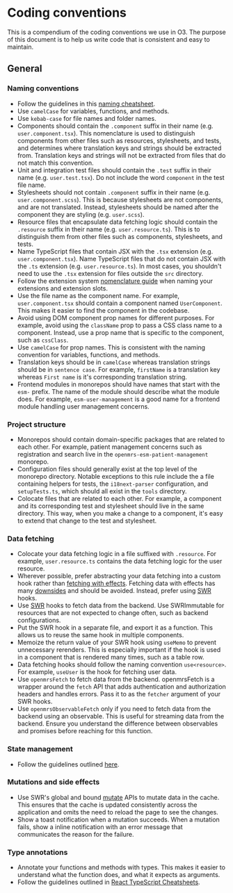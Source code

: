 # Coding conventions

This is a compendium of the coding conventions we use in O3. The purpose of this document is to help us write code that is consistent and easy to maintain.

## General

### Naming conventions

- Follow the guidelines in this [naming cheatsheet](https://github.com/kettanaito/naming-cheatsheet).
- Use `camelCase` for variables, functions, and methods.
- Use `kebab-case` for file names and folder names.
- Components should contain the `.component` suffix in their name (e.g. `user.component.tsx`). This nomenclature is used to distinguish components from other files such as resources, stylesheets, and tests, and determines where translation keys and strings should be extracted from. Translation keys and strings will not be extracted from files that do not match this convention.
- Unit and integration test files should contain the `.test` suffix in their name (e.g. `user.test.tsx`). Do not include the word `component` in the test file name.
- Stylesheets should not contain `.component` suffix in their name (e.g. `user.component.scss`). This is because stylesheets are not components, and are not translated. Instead, stylesheets should be named after the component they are styling (e.g. `user.scss`).
- Resource files that encapsulate data fetching logic should contain the `.resource` suffix in their name (e.g. `user.resource.ts`). This is to distinguish them from other files such as components, stylesheets, and tests.
- Name TypeScript files that contain JSX with the `.tsx` extension (e.g. `user.component.tsx`). Name TypeScript files that do not contain JSX with the `.ts` extension (e.g. `user.resource.ts`). In most cases, you shouldn't need to use the `.tsx` extension for files outside the `src` directory.
- Follow the extension system [nomenclature guide](/docs/extension-system#nomenclature) when naming your extensions and extension slots.
- Use the file name as the component name. For example, `user.component.tsx` should contain a component named `UserComponent`. This makes it easier to find the component in the codebase.
- Avoid using DOM component prop names for different purposes. For example, avoid using the `className` prop to pass a CSS class name to a component. Instead, use a prop name that is specific to the component, such as `cssClass`.
- Use `camelCase` for prop names. This is consistent with the naming convention for variables, functions, and methods.
- Translation keys should be in `camelCase` whereas translation strings should be in `sentence case`. For example, `firstName` is a translation key whereas `First name` is it's corresponding translation string.
- Frontend modules in monorepos should have names that start with the `esm-` prefix. The name of the module should describe what the module does. For example, `esm-user-management` is a good name for a frontend module handling user management concerns.

### Project structure

- Monorepos should contain domain-specific packages that are related to each other. For example, patient management concerns such as registration and search live in the `openmrs-esm-patient-management` monorepo.
- Configuration files should generally exist at the top level of the monorepo directory. Notable exceptions to this rule include the a file containing helpers for tests, the `i18next-parser` configuration, and `setupTests.ts`, which should all exist in the `tools` directory.
- Colocate files that are related to each other. For example, a component and its corresponding test and stylesheet should live in the same directory. This way, when you make a change to a component, it's easy to extend that change to the test and stylesheet.

### Data fetching

- Colocate your data fetching logic in a file suffixed with `.resource`. For example, `user.resource.ts` contains the data fetching logic for the user resource.
- Wherever possible, prefer abstracting your data fetching into a custom hook rather than [fetching with effects](https://react.dev/reference/react/useEffect#fetching-data-with-effects). Fetching data with effects has many [downsides](https://react.dev/reference/react/useEffect#fetching-data-with-effects) and should be avoided. Instead, prefer using [SWR](https://swr.vercel.app/) hooks.
- Use [SWR](https://swr.vercel.app/) hooks to fetch data from the backend. Use SWRImmutable for resources that are not expected to change often, such as backend configurations.
- Put the SWR hook in a separate file, and export it as a function. This allows us to reuse the same hook in multiple components.
- Memoize the return value of your SWR hook using `useMemo` to prevent unnecessary rerenders. This is especially important if the hook is used in a component that is rendered many times, such as a table row.
- Data fetching hooks should follow the naming convention `use<resource>`. For example, `useUser` is the hook for fetching user data.
- Use `openmrsFetch` to fetch data from the backend. openmrsFetch is a wrapper around the `fetch` API that adds authentication and authorization headers and handles errors. Pass it to as the `fetcher` argument of your SWR hooks.
- Use `openmrsObservableFetch` only if you need to fetch data from the backend using an observable. This is useful for streaming data from the backend. Ensure you understand the difference between observables and promises before reaching for this function.

### State management

- Follow the guidelines outlined [here](https://kentcdodds.com/blog/application-state-management-with-react).

### Mutations and side effects

- Use SWR's global and bound [mutate](https://swr.vercel.app/docs/mutation#mutate) APIs to mutate data in the cache. This ensures that the cache is updated consistently across the application and omits the need to reload the page to see the changes.
- Show a toast notification when a mutation succeeds. When a mutation fails, show a inline notification with an error message that communicates the reason for the failure.

### Type annotations

- Annotate your functions and methods with types. This makes it easier to understand what the function does, and what it expects as arguments.
- Follow the guidelines outlined in [React TypeScript Cheatsheets](https://react-typescript-cheatsheet.netlify.app/docs/basic/getting-started/basic_type_example/).
